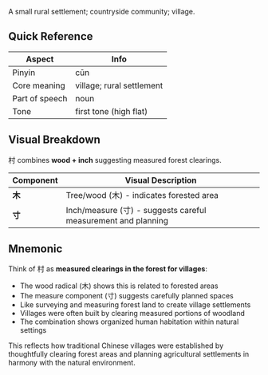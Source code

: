 A small rural settlement; countryside community; village.

## Quick Reference

| Aspect         | Info                      |
| -------------- | ------------------------- |
| Pinyin         | cūn                       |
| Core meaning   | village; rural settlement |
| Part of speech | noun                      |
| Tone           | first tone (high flat)    |

## Visual Breakdown

村 combines **wood + inch** suggesting measured forest clearings.

| Component | Visual Description                                                |
| --------- | ----------------------------------------------------------------- |
| **木**    | Tree/wood (木) - indicates forested area                         |
| **寸**    | Inch/measure (寸) - suggests careful measurement and planning     |

## Mnemonic

Think of 村 as **measured clearings in the forest for villages**:

- The wood radical (木) shows this is related to forested areas
- The measure component (寸) suggests carefully planned spaces
- Like surveying and measuring forest land to create village settlements
- Villages were often built by clearing measured portions of woodland
- The combination shows organized human habitation within natural settings

This reflects how traditional Chinese villages were established by thoughtfully clearing forest areas and planning agricultural settlements in harmony with the natural environment.
